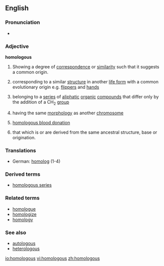 ==English==
===Pronunciation===
*{{audio|en-us-homologous.ogg|Audio (US)}}

===Adjective===
'''homologous'''

# Showing a degree of [[correspondence]] or [[similarity]] such that it suggests a common origin.
#{{biology}} corresponding to a similar [[structure]] in another [[life form]] with a common evolutionary origin e.g. [[flipper]]s and [[hand]]s
#{{chemistry}} belonging to a [[series]] of [[aliphatic]] [[organic]] [[compound]]s that differ only by the addition of a CH<sub>2</sub> [[group]]
#{{genetics}} having the same [[morphology]] as another [[chromosome]]
# [[homologous blood donation]]
#{{general}} that which is or are derived from the same ancestral structure, base or origination.

===Translations===
{{top}}
*German: [[homolog]] (1-4)
{{mid}}
{{bottom}}

===Derived terms===
*[[homologous series]]

===Related terms===
*[[homologue]]
*[[homologize]]
*[[homology]]

===See also===
*[[autologous]]
*[[heterologous]]

[[io:homologous]]
[[vi:homologous]]
[[zh:homologous]]